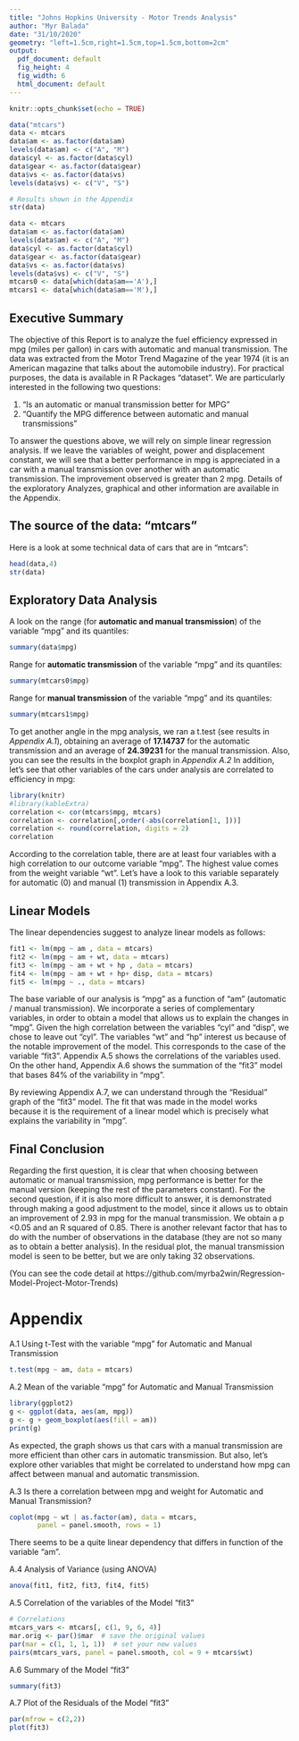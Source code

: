 ```yaml
---
title: "Johns Hopkins University - Motor Trends Analysis"
author: "Myr Balada"
date: "31/10/2020"
geometry: "left=1.5cm,right=1.5cm,top=1.5cm,bottom=2cm"
output:
  pdf_document: default
  fig_height: 4 
  fig_width: 6
  html_document: default
---
```



```r
knitr::opts_chunk$set(echo = TRUE)
```

```r
data("mtcars")
data <- mtcars
data$am <- as.factor(data$am)
levels(data$am) <- c("A", "M") 
data$cyl <- as.factor(data$cyl)
data$gear <- as.factor(data$gear)
data$vs <- as.factor(data$vs)
levels(data$vs) <- c("V", "S")
```

```R
# Results shown in the Appendix
str(data)
```
```r
data <- mtcars
data$am <- as.factor(data$am)
levels(data$am) <- c("A", "M") 
data$cyl <- as.factor(data$cyl)
data$gear <- as.factor(data$gear)
data$vs <- as.factor(data$vs)
levels(data$vs) <- c("V", "S")
mtcars0 <- data[which(data$am=='A'),]
mtcars1 <- data[which(data$am=='M'),]
```

##    Executive Summary
The objective of this Report is to analyze the fuel efficiency expressed in mpg (miles per gallon) in cars with automatic and manual transmission. The data was extracted from the Motor Trend Magazine of the year 1974 (it is an American magazine that talks about the automobile industry). For practical purposes, the data is available in R Packages "dataset". We are particularly interested in the following two questions:

1. “Is an automatic or manual transmission better for MPG”
2. "Quantify the MPG difference between automatic and manual transmissions"

To answer the questions above, we will rely on simple linear regression analysis. If we leave the variables of weight, power and displacement constant, we will see that a better performance in mpg is appreciated in a car with a manual transmission over another with an automatic transmission. The improvement observed is greater than 2 mpg.
Details of the exploratory Analyzes, graphical and other information are available in the Appendix.

##    The source of the data: "mtcars"
Here is a look at some technical data of cars that are in "mtcars":
```r
head(data,4)
str(data)
```
##    Exploratory Data Analysis
A look on the range (for **automatic and manual transmission**) of the variable “mpg” and its quantiles:
```r
summary(data$mpg)
```
Range for **automatic transmission** of the variable “mpg” and its quantiles:
```r
summary(mtcars0$mpg)
```
Range for **manual transmission** of the variable “mpg” and its quantiles:
```r
summary(mtcars1$mpg)
```
To get another angle in the mpg analysis, we ran a t.test (see results in *Appendix A.1*), obtaining an average of **17.14737** for the automatic transmission and an average of **24.39231** for the manual transmission. 
Also, you can see the results in the boxplot graph in *Appendix A.2*
In addition, let's see that other variables of the cars under analysis are correlated to efficiency in mpg:

```r
library(knitr)
#library(kableExtra)
correlation <- cor(mtcars$mpg, mtcars)
correlation <- correlation[,order(-abs(correlation[1, ]))]
correlation <- round(correlation, digits = 2)
correlation
```
According to the correlation table, there are at least four variables with a high correlation to our outcome variable “mpg”. The highest value comes from the weight variable “wt”. Let’s have a look to this variable separately for automatic (0) and manual (1) transmission in Appendix A.3.

##    Linear Models

The linear dependencies suggest to analyze linear models as follows:

```r
fit1 <- lm(mpg ~ am , data = mtcars) 
fit2 <- lm(mpg ~ am + wt, data = mtcars) 
fit3 <- lm(mpg ~ am + wt + hp , data = mtcars) 
fit4 <- lm(mpg ~ am + wt + hp+ disp, data = mtcars) 
fit5 <- lm(mpg ~ ., data = mtcars) 
```
The base variable of our analysis is "mpg" as a function of "am" (automatic / manual transmission). We incorporate a series of complementary variables, in order to obtain a model that allows us to explain the changes in "mpg". Given the high correlation between the variables "cyl" and "disp", we chose to leave out "cyl". The variables "wt" and "hp" interest us because of the notable improvement of the model. This corresponds to the case of the variable "fit3". Appendix A.5 shows the correlations of the variables used.
On the other hand, Appendix A.6 shows the summation of the "fit3" model that bases 84% of the variability in "mpg".

By reviewing Appendix A.7, we can understand through the "Residual" graph of the "fit3" model. The fit that was made in the model works because it is the requirement of a linear model which is precisely what explains the variability in "mpg".

##    Final Conclusion

Regarding the first question, it is clear that when choosing between automatic or manual transmission, mpg performance is better for the manual version (keeping the rest of the parameters constant).
For the second question, if it is also more difficult to answer, it is demonstrated through making a good adjustment to the model, since it allows us to obtain an improvement of 2.93 in mpg for the manual transmission. We obtain a p <0.05 and an R squared of 0.85.
There is another relevant factor that has to do with the number of observations in the database (they are not so many as to obtain a better analysis). In the residual plot, the manual transmission model is seen to be better, but we are only taking 32 observations. 

(You can see the code detail at https://github.com/myrba2win/Regression-Model-Project-Motor-Trends)

#     Appendix
A.1 Using t-Test with the variable “mpg” for Automatic and Manual Transmission

```r
t.test(mpg ~ am, data = mtcars)
```

A.2 Mean of the variable “mpg” for Automatic and Manual Transmission

```r
library(ggplot2)
g <- ggplot(data, aes(am, mpg))
g <- g + geom_boxplot(aes(fill = am))
print(g)
```

As expected, the graph shows us that cars with a manual transmission are more efficient than other cars in automatic transmission. But also, let's explore other variables that might be correlated to understand how mpg can affect between manual and automatic transmission.

A.3 Is there a correlation between mpg and weight for Automatic and Manual Transmission?

```r
coplot(mpg ~ wt | as.factor(am), data = mtcars,
       panel = panel.smooth, rows = 1)
```

There seems to be a quite linear dependency that differs in function of the variable “am”.

A.4 Analysis of Variance (using ANOVA)

```r
anova(fit1, fit2, fit3, fit4, fit5)
```

A.5 Correlation of the variables of the Model “fit3”

```r
# Correlations
mtcars_vars <- mtcars[, c(1, 9, 6, 4)]
mar.orig <- par()$mar  # save the original values 
par(mar = c(1, 1, 1, 1))  # set your new values 
pairs(mtcars_vars, panel = panel.smooth, col = 9 + mtcars$wt)
```

A.6 Summary of the Model “fit3” 
```r
summary(fit3)
```
A.7 Plot of the Residuals of the Model “fit3”

```r
par(mfrow = c(2,2))
plot(fit3)
```
